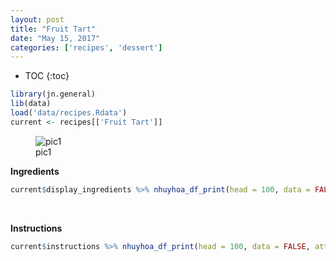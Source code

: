 ```yaml
---
layout: post
title: "Fruit Tart"
date: "May 15, 2017"
categories: ['recipes', 'dessert']
---
```


* TOC
{:toc}

```r
library(jn.general)
lib(data)
load('data/recipes.Rdata')
current <- recipes[['Fruit Tart']]
```

![pic1](http://jnguyen92.github.io/nhuyhoa/figure/food/Fruit_Tart.JPG)




**Ingredients**

```r
current$display_ingredients %>% nhuyhoa_df_print(head = 100, data = FALSE, attribute = "class = \"presenttab\"")
```

<br>

**Instructions**

```r
current$instructions %>% nhuyhoa_df_print(head = 100, data = FALSE, attribute = "class = \"presenttabnoh\"")
```

